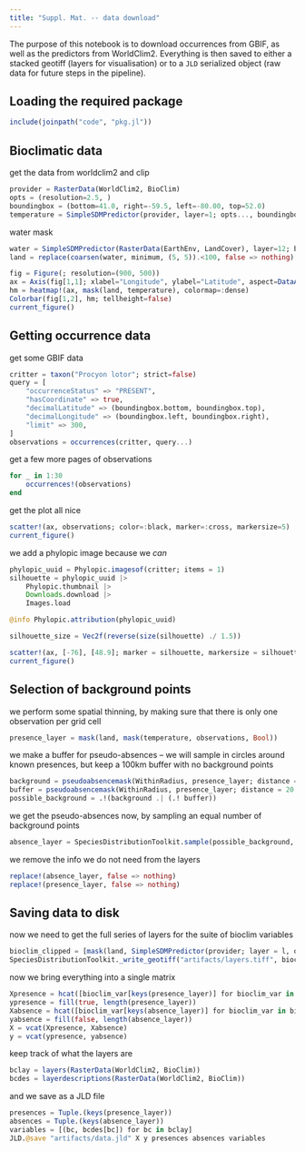 ```yaml
---
title: "Suppl. Mat. -- data download"
---
```


The purpose of this notebook is to download occurrences from GBIF, as well as the predictors from WorldClim2. Everything is then saved to either a stacked geotiff (layers for visualisation) or to a `JLD` serialized object (raw data for future steps in the pipeline).

## Loading the required package

```julia
include(joinpath("code", "pkg.jl"))
```

## Bioclimatic data

get the data from worldclim2 and clip

```julia
provider = RasterData(WorldClim2, BioClim)
opts = (resolution=2.5, )
boundingbox = (bottom=41.0, right=-59.5, left=-80.00, top=52.0)
temperature = SimpleSDMPredictor(provider, layer=1; opts..., boundingbox...)
```

water mask

```julia
water = SimpleSDMPredictor(RasterData(EarthEnv, LandCover), layer=12; boundingbox...)
land = replace(coarsen(water, minimum, (5, 5)).<100, false => nothing)
```

```julia
fig = Figure(; resolution=(900, 500))
ax = Axis(fig[1,1]; xlabel="Longitude", ylabel="Latitude", aspect=DataAspect())
hm = heatmap!(ax, mask(land, temperature), colormap=:dense)
Colorbar(fig[1,2], hm; tellheight=false)
current_figure()
```

## Getting occurrence data

get some GBIF data

```julia
critter = taxon("Procyon lotor"; strict=false)
query = [
    "occurrenceStatus" => "PRESENT",
    "hasCoordinate" => true,
    "decimalLatitude" => (boundingbox.bottom, boundingbox.top),
    "decimalLongitude" => (boundingbox.left, boundingbox.right),
    "limit" => 300,
]
observations = occurrences(critter, query...)
```

get a few more pages of observations

```julia
for _ in 1:30
    occurrences!(observations)
end
```

get the plot all nice

```julia
scatter!(ax, observations; color=:black, marker=:cross, markersize=5)
current_figure()
```

we add a phylopic image because we *can*

```julia
phylopic_uuid = Phylopic.imagesof(critter; items = 1)
silhouette = phylopic_uuid |>
    Phylopic.thumbnail |>
    Downloads.download |>
    Images.load

@info Phylopic.attribution(phylopic_uuid)

silhouette_size = Vec2f(reverse(size(silhouette) ./ 1.5))

scatter!(ax, [-76], [48.9]; marker = silhouette, markersize = silhouette_size, color=:white)
current_figure()
```

## Selection of background points

we perform some spatial thinning, by making sure that there is only one observation per grid cell

```julia
presence_layer = mask(land, mask(temperature, observations, Bool))
```

we make a buffer for pseudo-absences -- we will sample in circles around known presences, but keep a 100km buffer with no background points

```julia
background = pseudoabsencemask(WithinRadius, presence_layer; distance = 200.0)
buffer = pseudoabsencemask(WithinRadius, presence_layer; distance = 20.0)
possible_background = .!(background .| (.! buffer))
```

we get the pseudo-absences now, by sampling an equal number of background points

```julia
absence_layer = SpeciesDistributionToolkit.sample(possible_background, round(Int, 0.4*sum(presence_layer)))
```

we remove the info we do not need from the layers

```julia
replace!(absence_layer, false => nothing)
replace!(presence_layer, false => nothing)
```

## Saving data to disk

now we need to get the full series of layers for the suite of bioclim variables

```julia
bioclim_clipped = [mask(land, SimpleSDMPredictor(provider; layer = l, opts..., boundingbox...)) for l in layers(provider)]
SpeciesDistributionToolkit._write_geotiff("artifacts/layers.tiff", bioclim_clipped)
```

now we bring everything into a single matrix

```julia
Xpresence = hcat([bioclim_var[keys(presence_layer)] for bioclim_var in bioclim_clipped]...)
ypresence = fill(true, length(presence_layer))
Xabsence = hcat([bioclim_var[keys(absence_layer)] for bioclim_var in bioclim_clipped]...)
yabsence = fill(false, length(absence_layer))
X = vcat(Xpresence, Xabsence)
y = vcat(ypresence, yabsence)
```

keep track of what the layers are 

```julia
bclay = layers(RasterData(WorldClim2, BioClim))
bcdes = layerdescriptions(RasterData(WorldClim2, BioClim))
```

and we save as a JLD file

```julia
presences = Tuple.(keys(presence_layer))
absences = Tuple.(keys(absence_layer))
variables = [(bc, bcdes[bc]) for bc in bclay]
JLD.@save "artifacts/data.jld" X y presences absences variables
```